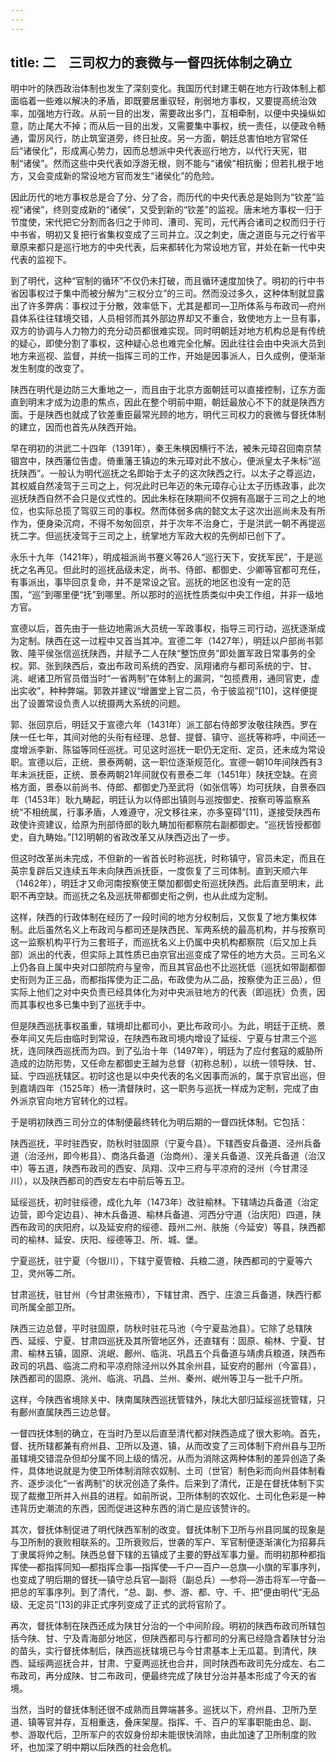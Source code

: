 ```yaml
---
---
---
```

title: 二　三司权力的衰微与一督四抚体制之确立
---




明中叶的陕西政治体制也发生了深刻变化。我国历代封建王朝在地方行政体制上都面临着一些难以解决的矛盾，即既要居重驭轻，削弱地方事权，又要提高统治效率，加强地方行政。从前一目的出发，需要政出多门，互相牵制，以便中央操纵如意，防止尾大不掉；而从后一目的出发，又需要集中事权，统一责任，以便政令畅通，雷厉风行，防止筑室道旁，终日扯皮。另一方面，朝廷总害怕地方官常任后“诸侯化”，形成离心势力，因而总想派中央代表巡行地方，以代行天宪，钳制“诸侯”。然而这些中央代表如浮游无根，则不能与“诸侯”相抗衡；但若扎根于地方，又会变成新的常设地方官而发生“诸侯化”的危险。

因此历代的地方事权总是合了分、分了合，而历代的中央代表总是始则为“钦差”监视“诸侯”，终则变成新的“诸侯”，又受到新的“钦差”的监视。唐末地方事权一归于节度使，宋代把它分割而各归之于帅司、漕司、宪司，元代再合诸司之权而归于行中书省，明初又复把行省集权变成了三司并立。汉之刺史，唐之道臣与元之行省平章原来都只是巡行地方的中央代表，后来都转化为常设地方官，并处在新一代中央代表的监视下。

到了明代，这种“官制的循环”不仅仍未打破，而且循环速度加快了。明初的行中书省因事权过于集中而被分解为“三权分立”的三司。然而没过多久，这种体制就显露出了许多弊病：事权过于分散，效率低下，尤其是都司—卫所体系与布政司—府州县体系往往辖境交错，人员相邻而其外部边界却又不重合，致使地方上一旦有事，双方的协调与人力物力的充分动员都很难实现。同时明朝廷对地方机构总是有传统的疑心，即使分割了事权，这种疑心总也难完全化解。因此往往会由中央派大员到地方来巡视、监督，并统一指挥三司的工作，开始是因事派人，日久成例，便渐渐发生制度的改变了。

陕西在明代是边防三大重地之一，而且由于北京方面朝廷可以直接控制，辽东方面直到明末才成为边患的焦点，因此在整个明前中期，朝廷最放心不下的就是陕西方面。于是陕西也就成了钦差重臣最常光顾的地方，明代三司权力的衰微与督抚体制的建立，因而也首先从陕西开始。

早在明初的洪武二十四年（1391年），秦王朱樉因横行不法，被朱元璋召回南京禁锢宫中，陕西藩位告虚。倚重藩王镇边的朱元璋对此不放心，便派皇太子朱标“巡抚陕西”。一般认为明代巡抚之名即始于太子的这次陕西之行。以太子之尊巡边，其权威自然凌驾于三司之上，何况此时已年迈的朱元璋存心让太子历练政事，此次巡抚陕西自然不会只是仪式性的。因此朱标在陕期间不仅拥有高踞于三司之上的地位，也实际总揽了驾驭三司的事权。然而体弱多病的懿文太子这次出巡尚未及有所作为，便身染沉疴，不得不匆匆回京，并于次年不治身亡，于是洪武一朝不再提巡抚二字。但巡抚凌驾于三司之上，统掌地方军政大权的先例却已创下了。

永乐十九年（1421年），明成祖派尚书蹇义等26人“巡行天下，安抚军民”，于是巡抚之名再见。但此时的巡抚品级未定，尚书、侍郎、都御史、少卿等官都可充任，有事派出，事毕回京复命，并不是常设之官。巡抚的地区也没有一定的范围，“巡”到哪里便“抚”到哪里。所以那时的巡抚性质类似中央工作组，并非一级地方官。

宣德以后，首先由于一些边地需派大员统一军政事权，指导三司行动，巡抚逐渐成为定制。陕西在这一过程中又首当其冲。宣德二年（1427年），明廷以户部尚书郭敦、隆平侯张信巡抚陕西，并赋予二人在陕“整饬庶务”即处置军政日常事务的全权。郭、张到陕西后，查出布政司系统的西安、凤翔诸府与都司系统的宁、甘、洮、岷诸卫所官员借当时“一省两制”在体制上的漏洞，“包揽费用，通同官吏，虚出实收”，种种弊端。郭敦并建议“增置堂上官二员，令于彼监视”[10]，这样便提出了设置常设负责人以统摄两大系统的问题。

郭、张回京后，明廷又于宣德六年（1431年）派工部右侍郎罗汝敬往陕西。罗在陕一任七年，其间对他的头衔有经理、总督、提督、镇守、巡抚等称呼，中间还一度增派李新、陈镒等同任巡抚。可见这时巡抚一职仍无定衔、定员，还未成为常设职。宣德以后，正统、景泰两朝，这一职位逐渐规范化。宣德一朝10年间陕西有3年未派抚臣，正统、景泰两朝21年间就仅有景泰二年（1451年）陕抚空缺。在资格方面，景泰以前尚书、侍郎、都御史乃至武将（如张信等）均可抚陕，自景泰四年（1453年）耿九畴起，明廷认为以侍郎出镇则与巡按御史、按察司等监察系统“不相统属，行事矛盾，人难遵守，况文移往来，亦多窒碍”[11]，遂接受陕西布政使许资建议，给原为刑部侍郎的耿九畴加衔都察院右副都御史。“巡抚皆授都御史，自九畴始。”[12]明朝的省政改革又从陕西迈出了一步。

但这时改革尚未完成，不但新的一省首长时称巡抚，时称镇守，官员未定，而且在英宗复辟后又连续五年未向陕西派抚臣，一度恢复了三司体制。直到天顺六年（1462年），明廷才又命河南按察使王槩加都御史衔巡抚陕西。此后直至明末，此职不再空缺。而巡抚之名及巡抚带都御史衔之例，也从此成为定制。

这样，陕西的行政体制在经历了一段时间的地方分权制后，又恢复了地方集权体制。此后虽然名义上布政司与都司还是陕西民、军两系统的最高机构，并与按察司这一监察机构平行为三套班子，而巡抚名义上仍属中央机构都察院（后又加上兵部）派出的代表，但实际上其性质已由京官出巡变成了常任的地方大员。三司名义上仍各自上属中央对口部院府与皇帝，而且其官品也不比巡抚低（巡抚如带副都御史衔则为正三品，而都指挥使为正二品，布政使为从二品，按察使为正三品），但实际上他们之对中央负责已经具体化为对中央派驻地方的代表（即巡抚）负责，因而其事权也多已集中到了巡抚手中。

但是陕西巡抚事权虽重，辖境却比都司小，更比布政司小。为此，明廷于正统、景泰年间又先后由临时到常设，在陕西布政司境内增设了延绥、宁夏与甘肃三个巡抚，连同陕西巡抚而为四。到了弘治十年（1497年），明廷为了应付套寇的威胁所造成的边防形势，又任命左都御史王越为总督（初称总制），以统一领导陕、甘、延、宁四巡抚辖区。初时这也是以中央代表的名义因事而派的，属于京官出巡，但到嘉靖四年（1525年）杨一清督陕时，这一职务与巡抚一样成为定制，完成了由外派京官向地方官转化的过程。

于是明初陕西三司分立的体制便最终转化为明后期的一督四抚体制。它包括：

陕西巡抚，平时驻西安，防秋时驻固原（宁夏今县）。下辖西安兵备道、泾州兵备道（治泾州，即今彬县）、商洛兵备道（治商州）、潼关兵备道、汉羌兵备道（治汉中）等五道，陕西布政司的西安、凤翔、汉中三府与平凉府的泾州（今甘肃泾川），以及陕西都司的西安左右中前后等五卫。

延绥巡抚，初时驻绥德，成化九年（1473年）改驻榆林。下辖靖边兵备道（治定边营，即今定边县）、神木兵备道、榆林兵备道、河西分守道（治庆阳）四道，陕西布政司的庆阳府，以及延安府的绥德、葭州二州、肤施（今延安）等县，陕西都司的榆林、延安、庆阳、绥德等卫、所、城、堡。

宁夏巡抚，驻宁夏（今银川），下辖宁夏管粮、兵粮二道，陕西都司的宁夏等六卫，灵州等二所。

甘肃巡抚，驻甘州（今甘肃张掖市），下辖甘肃、西宁、庄浪三兵备道，陕西行都司所属全部卫所。

陕西三边总督，平时驻固原，防秋时驻花马池（今宁夏盐池县）。它除了总辖陕西、延绥、宁夏、甘肃四巡抚及其所管地区外，还直辖有：固原、榆林、宁夏、甘肃、榆林五镇，固原、洮岷、鄜州、临洮、巩昌五个兵备道与靖虏兵粮道，陕西布政司的巩昌、临洮二府和平凉府除泾州以外其余州县，延安府的鄜州（今富县），陕西都司的固原、洮州、临洮、巩昌、兰州、秦州、岷州等卫与一批千户所。

这样，今陕西省境除关中、陕南属陕西巡抚管辖外，陕北大部归延绥巡抚管辖，只有鄜州直属陕西三边总督。

一督四抚体制的确立，在当时乃至以后直至清代都对陕西造成了很大影响。首先，督、抚所辖都兼有府州县、卫所以及道、镇，从而改变了三司体制下府州县与卫所虽辖境交错混杂但却分属不同上级的情况，从而为消除这两种体制的差异创造了条件，具体地说就是为使卫所体制消除农奴制、土司（世官）制色彩而向州县体制看齐、逐步淡化“一省两制”的状况创造了条件。后来到了清代，正是在督抚体制下实现了裁撤卫所并入州县的进程。如前所说，卫所体制的农奴化、土司化色彩是一种违背历史潮流的东西，因而促进这种东西的消亡是应该赞许的。

其次，督抚体制促进了明代陕西军制的改变。督抚体制下卫所与州县同属的现象是与卫所制的衰败相联系的。卫所衰败后，世袭的军户、军官制便逐渐演化为招募兵丁隶属将帅之制。陕西总督下辖的五镇成了主要的野战军事力量。而明初那种都指挥使—都指挥同知—都指挥佥事—指挥使—千户—百户—总旗—小旗的军事序列，也变成了明后期的督抚—镇守总兵官—副将（副总兵）—参将—游击将军—守备—把总的军事序列。到了清代，“总、副、参、游、都、守、千、把”便由明代“无品级、无定员”[13]的非正式序列变成了正式的武将官阶了。

再次，督抚体制在陕西还成为陕甘分治的一个中间阶段。明初的陕西布政司所辖包括今陕、甘、宁及青海部分地区，但陕西都司与行都司的分离已经隐含着陕甘分治的苗头，实行督抚体制后，陕西巡抚辖境已与今甘肃基本上无瓜葛。到清代，陕西、延绥两巡抚合并，甘肃、宁夏两巡抚也合并，同时陕西布政司先分成左、右二布政司，再分成陕、甘二布政司，便最终完成了陕甘分治并基本形成了今天的省境。

当然，当时的督抚体制还很不成熟而且弊端甚多。巡抚以下，府州县、卫所乃至道、镇等官并存，互相重迭，叠床架屋。指挥、千、百户的军事职能由总、副、参、游取代后，卫所军户的农奴身份却未能很快消除，由此加速了卫所制度的败坏，也加深了明中期以后陕西的社会危机。
